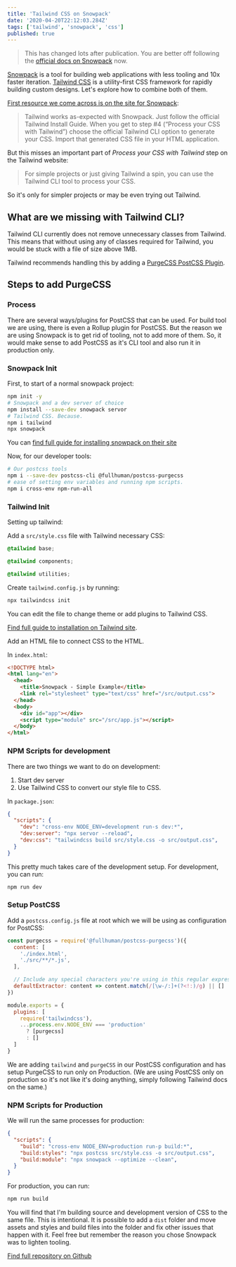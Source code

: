 ```yaml
---
title: 'Tailwind CSS on Snowpack'
date: '2020-04-20T22:12:03.284Z'
tags: ['tailwind', 'snowpack', 'css']
published: true
---
```

> This has changed lots after publication. You are better off following the [official docs on Snowpack](https://www.snowpack.dev/#tailwind-css) now.


[Snowpack](https://www.snowpack.dev/) is a tool for building web applications with less tooling and 10x faster iteration. [Tailwind CSS](https://tailwindcss.com/) is a utility-first CSS framework for
rapidly building custom designs. Let's explore how to combine both of them.

[First resource we come across is on the site for Snowpack](https://www.snowpack.dev/#tailwind-css):

> Tailwind works as-expected with Snowpack. Just follow the official Tailwind Install Guide. When you get to step #4 (“Process your CSS with Tailwind”) choose the official Tailwind CLI option to generate your CSS. Import that generated CSS file in your HTML application.

But this misses an important part of _Process your CSS with Tailwind_ step on the Tailwind website:

> For simple projects or just giving Tailwind a spin, you can use the Tailwind CLI tool to process your CSS.

So it's only for simpler projects or may be even trying out Tailwind. 

## What are we missing with Tailwind CLI?

Tailwind CLI currently does not remove unnecessary classes from Tailwind. This means that without using any of classes required for Tailwind, you would be stuck with a file of size above 1MB. 

Tailwind recommends handling this by adding a [PurgeCSS PostCSS Plugin](https://purgecss.com/).

## Steps to add PurgeCSS

### Process

There are several ways/plugins for PostCSS that can be used. For build tool we are using, there is even a Rollup plugin for PostCSS. But the reason we are using Snowpack is to get rid of tooling, not to add more of them. So, it would make sense to add PostCSS as it's CLI tool and also run it in production only. 

### Snowpack Init

First, to start of a normal snowpack project:

```bash
npm init -y
# Snowpack and a dev server of choice
npm install --save-dev snowpack servor
# Tailwind CSS. Because.
npm i tailwind 
npx snowpack
```
You can [find full guide for installing snowpack on their site](https://www.snowpack.dev/#installing-snowpack)

Now, for our developer tools:

```bash
# Our postcss tools
npm i --save-dev postcss-cli @fullhuman/postcss-purgecss
# ease of setting env variables and running npm scripts.
npm i cross-env npm-run-all
```

### Tailwind Init

Setting up tailwind:

Add a `src/style.css` file with Tailwind necessary CSS:

```css
@tailwind base;

@tailwind components;

@tailwind utilities;
```

Create `tailwind.config.js` by running:

```bash
npx tailwindcss init
```
You can edit the file to change theme or add plugins to Tailwind CSS.

[Find full guide to installation on Tailwind site](https://tailwindcss.com/docs/installation).

Add an HTML file to connect CSS to the HTML.

In `index.html`:

```html
<!DOCTYPE html>
<html lang="en">
  <head>
    <title>Snowpack - Simple Example</title>
    <link rel="stylesheet" type="text/css" href="/src/output.css">
  </head>
  <body>
    <div id="app"></div>
    <script type="module" src="/src/app.js"></script>
  </body>
</html>
```

### NPM Scripts for development

There are two things we want to do on development:

1. Start dev server
2. Use Tailwind CSS to convert our style file to CSS.

In `package.json`:

```json
{
  "scripts": {
    "dev": "cross-env NODE_ENV=development run-s dev:*",
    "dev:server": "npx servor --reload",
    "dev:css": "tailwindcss build src/style.css -o src/output.css",
  }
}
```

This pretty much takes care of the development setup. For development, you can run:

```bash
npm run dev
```

### Setup PostCSS

Add a `postcss.config.js` file at root which we will be using as configuration for PostCSS:

```javascript
const purgecss = require('@fullhuman/postcss-purgecss')({
  content: [
    './index.html',
    './src/**/*.js',
  ],

  // Include any special characters you're using in this regular expression
  defaultExtractor: content => content.match(/[\w-/:]+(?<!:)/g) || []
})

module.exports = {
  plugins: [
    require('tailwindcss'),
    ...process.env.NODE_ENV === 'production'
      ? [purgecss]
      : []
  ]
}
```

We are adding `tailwind` and `purgeCSS` in our PostCSS configuration and has setup PurgeCSS to run only on Production. (We are using PostCSS only on production so it's not like it's doing anything, simply following Tailwind docs on the same.)

### NPM Scripts for Production

We will run the same processes for production:

```json
{
  "scripts": {
    "build": "cross-env NODE_ENV=production run-p build:*",
    "build:styles": "npx postcss src/style.css -o src/output.css",
    "build:module": "npx snowpack --optimize --clean",
  }
}
```

For production, you can run:
```bash
npm run build
```

You will find that I'm building source and development version of CSS to the same file. This is intentional. It is possible to add a `dist` folder and move assets and styles and build files into the folder and fix other issues that happen with it. Feel free but remember the reason you chose Snowpack was to lighten tooling.

[Find full repository on Github](https://github.com/agneym/tailwind-snowpack)